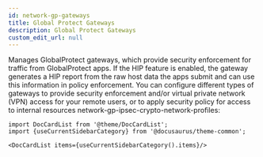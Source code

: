 ```yaml
---
id: network-gp-gateways
title: Global Protect Gateways
description: Global Protect Gateways
custom_edit_url: null
---
```




Manages GlobalProtect gateways, which provide security enforcement for traffic from GlobalProtect apps.
If the HIP feature is enabled, the gateway generates a HIP report from the raw host data the apps submit
and can use this information in policy enforcement. You can configure different types of gateways to
provide security enforcement and/or virtual private network (VPN) access for your remote users, or to
apply security policy for access to internal resources  network-gp-ipsec-crypto-network-profiles:




```mdx-code-block
import DocCardList from '@theme/DocCardList';
import {useCurrentSidebarCategory} from '@docusaurus/theme-common';

<DocCardList items={useCurrentSidebarCategory().items}/>
```
      